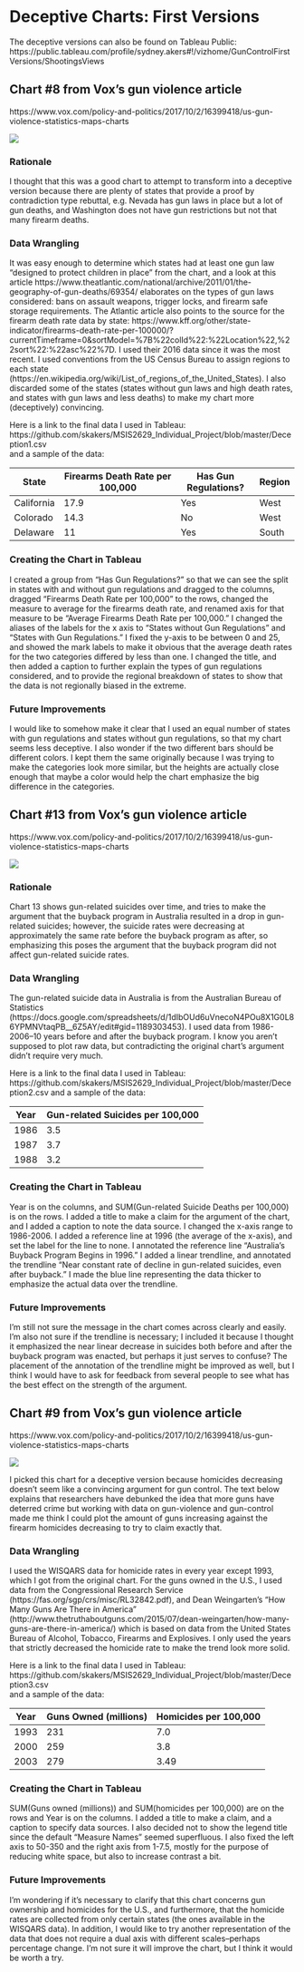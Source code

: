 
# Deceptive Charts: First Versions  
The deceptive versions can also be found on Tableau Public:  
https://public.tableau.com/profile/sydney.akers#!/vizhome/GunControlFirstVersions/ShootingsViews

## Chart #8 from Vox's gun violence article    
https://www.vox.com/policy-and-politics/2017/10/2/16399418/us-gun-violence-statistics-maps-charts  

![](https://github.com/skakers/MSIS2629_Individual_Project/blob/master/States%20and%20gun%20control.jpg)

### Rationale
I thought that this was a good chart to attempt to transform into a deceptive version because there are plenty of states that provide a proof by contradiction type rebuttal, e.g. Nevada has gun laws in place but a lot of gun deaths, and Washington does not have gun restrictions but not that many firearm deaths.  

### Data Wrangling
It was easy enough to determine which states had at least one gun law "designed to protect children in place" from the chart, and a look at this article https://www.theatlantic.com/national/archive/2011/01/the-geography-of-gun-deaths/69354/ elaborates on the types of gun laws considered: bans on assault weapons, trigger locks, and firearm safe storage requirements. The Atlantic article also points to the source for the firearm death rate data by state: https://www.kff.org/other/state-indicator/firearms-death-rate-per-100000/?currentTimeframe=0&sortModel=%7B%22colId%22:%22Location%22,%22sort%22:%22asc%22%7D. I used their 2016 data since it was the most recent. I used conventions from the US Census Bureau to assign regions to each state (https://en.wikipedia.org/wiki/List_of_regions_of_the_United_States). I also discarded some of the states (states without gun laws and high death rates, and states with gun laws and less deaths) to make my chart more (deceptively) convincing.  

Here is a link to the final data I used in Tableau:   https://github.com/skakers/MSIS2629_Individual_Project/blob/master/Deception1.csv  
and a sample of the data:  

| State         | Firearms Death Rate per 100,000| Has Gun Regulations? | Region |
| ------------- |--------------------------------| ---------------------|------- |
| California    | 17.9                           | Yes                  | West   |
| Colorado      | 14.3                           | No                   | West   |
| Delaware      | 11                             | Yes                  | South  |

### Creating the Chart in Tableau

I created a group from "Has Gun Regulations?" so that we can see the split in states with and without gun regulations and dragged to the columns, dragged "Firearms Death Rate per 100,000" to the rows, changed the measure to average for the firearms death rate, and renamed axis for that measure to be "Average Firearms Death Rate per 100,000." I changed the aliases of the labels for the x axis to "States without Gun Regulations" and "States with Gun Regulations."  I fixed the y-axis to be between 0 and 25, and showed the mark labels to make it obvious that the average death rates for the two categories differed by less than one.  I changed the title, and then added a caption to further explain the types of gun regulations considered, and to provide the regional breakdown of states to show that the data is not regionally biased in the extreme.  

### Future Improvements  

I would like to somehow make it clear that I used an equal number of states with gun regulations and states without gun regulations, so that my chart seems less deceptive. I also wonder if the two different bars should be different colors. I kept them the same originally because I was trying to make the categories look more similar, but the heights are actually close enough that maybe a color would help the chart emphasize the big difference in the categories.  

## Chart #13 from Vox's gun violence article  
https://www.vox.com/policy-and-politics/2017/10/2/16399418/us-gun-violence-statistics-maps-charts  

![](https://github.com/skakers/MSIS2629_Individual_Project/blob/master/Buyback.jpg)

### Rationale 

Chart 13 shows gun-related suicides over time, and tries to make the argument that the buyback program in Australia resulted in a drop in gun-related suicides; however, the suicide rates were decreasing at approximately the same rate before the buyback program as after, so emphasizing this poses the argument that the buyback program did not affect gun-related suicide rates.  

### Data Wrangling  

The gun-related suicide data in Australia is from the Australian Bureau of Statistics (https://docs.google.com/spreadsheets/d/1dIbOUd6uVnecoN4POu8X1G0L86YPMNVtaqPB__6Z5AY/edit#gid=1189303453). I used data from 1986-2006--10 years before and after the buyback program. I know you aren't supposed to plot raw data, but contradicting the original chart's argument didn't require very much.  

Here is a link to the final data I used in Tableau:   https://github.com/skakers/MSIS2629_Individual_Project/blob/master/Deception2.csv 
and a sample of the data:  

| Year          | Gun-related Suicides per 100,000|
| ------------- |---------------------------------|
| 1986          | 3.5                             |
| 1987          | 3.7                             |
| 1988          | 3.2                             |

### Creating the Chart in Tableau  

Year is on the columns, and SUM(Gun-related Suicide Deaths per 100,000) is on the rows. I added a title to make a claim for the argument of the chart, and I added a caption to note the data source. I changed the x-axis range to 1986-2006. I added a reference line at 1996 (the average of the x-axis), and set the label for the line to none.  I annotated the reference line "Australia's Buyback Program Begins in 1996."  I added a linear trendline, and annotated the trendline "Near constant rate of decline in gun-related suicides, even after buyback."  I made the blue line representing the data thicker to emphasize the actual data over the trendline.  

### Future Improvements

I'm still not sure the message in the chart comes across clearly and easily. I'm also not sure if the trendline is necessary; I included it because I thought it emphasized the near linear decrease in suicides both before and after the buyback program was enacted, but perhaps it just serves to confuse? The placement of the annotation of the trendline might be improved as well, but I think I would have to ask for feedback from several people to see what has the best effect on the strength of the argument.  


## Chart #9 from Vox's gun violence article  
https://www.vox.com/policy-and-politics/2017/10/2/16399418/us-gun-violence-statistics-maps-charts

![](https://github.com/skakers/MSIS2629_Individual_Project/blob/master/Guns%20and%20Homicides.jpg)

I picked this chart for a deceptive version because homicides decreasing doesn't seem like a convincing argument for gun control. The text below explains that researchers have debunked the idea that more guns have deterred crime but working with data on gun-violence and gun-control made me think I could plot the amount of guns increasing against the firearm homicides decreasing to try to claim exactly that.  

### Data Wrangling  

I used the WISQARS data for homicide rates in every year except 1993, which I got from the original chart.  For the guns owned in the U.S., I used data from the Congressional Research Service (https://fas.org/sgp/crs/misc/RL32842.pdf), and Dean Weingarten's "How Many Guns Are There in America" (http://www.thetruthaboutguns.com/2015/07/dean-weingarten/how-many-guns-are-there-in-america/) which is based on data from the United States Bureau of Alcohol, Tobacco, Firearms and Explosives. I only used the years that strictly decreased the homicide rate to make the trend look more solid.   

Here is a link to the final data I used in Tableau:   https://github.com/skakers/MSIS2629_Individual_Project/blob/master/Deception3.csv  
and a sample of the data:  

| Year         | Guns Owned (millions)   | Homicides per 100,000 |
| -------------|-------------------------| ----------------------|
| 1993         | 231                     | 7.0                   |
| 2000         | 259                     | 3.8                   |
| 2003         | 279                     | 3.49                  |


### Creating the Chart in Tableau  

SUM(Guns owned (millions)) and SUM(homicides per 100,000) are on the rows and Year is on the columns. I added a title to make a claim, and a caption to specify data sources. I also decided not to show the legend title since the default "Measure Names" seemed superfluous. I also fixed the left axis to 50-350 and the right axis from 1-7.5, mostly for the purpose of reducing white space, but also to increase contrast a bit.   

### Future Improvements

I'm wondering if it's necessary to clarify that this chart concerns gun ownership and homicides for the U.S., and furthermore, that the homicide rates are collected from only certain states (the ones available in the WISQARS data).  In addition, I would like to try another representation of the data that does not require a dual axis with different scales--perhaps percentage change. I'm not sure it will improve the chart, but I think it would be worth a try.  
